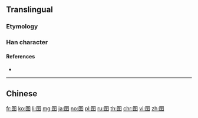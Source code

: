 {{also|圖|圗}}
{{character info/new}}
==Translingual==
{{Han simplified forms|圖|図|图}}

===Etymology===
{{Han simp|圖|f=啚|t=冬}}

===Han character===
{{Han char|rn=31|rad=囗|as=05|sn=8|four=|canj=WHEY|ids=⿴囗冬}}

====References====
* {{Han ref|kx=0218.041|hdz=10717.120|uh=56FE|ud=22270}}

----

==Chinese==
{{zh-see|圖}}

[[fr:图]]
[[ko:图]]
[[li:图]]
[[mg:图]]
[[ja:图]]
[[no:图]]
[[pl:图]]
[[ru:图]]
[[th:图]]
[[chr:图]]
[[vi:图]]
[[zh:图]]